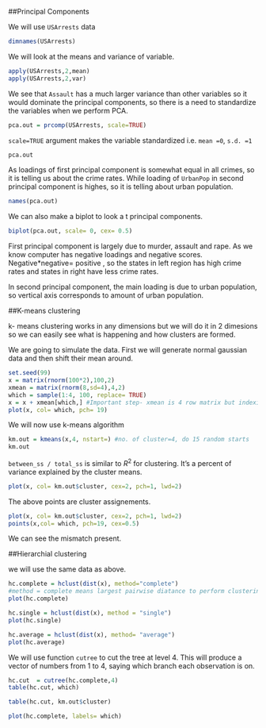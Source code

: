 
##Principal Components


We will use `USArrests` data
```{r}
dimnames(USArrests)
```
We will look at the means and variance of variable.

```{r}
apply(USArrests,2,mean)
apply(USArrests,2,var)
```
We see that `Assault` has a much larger variance than other variables so it would dominate the principal components, so there is a need to standardize the variables when we perform PCA.

```{r}
pca.out = prcomp(USArrests, scale=TRUE)
```
`scale=TRUE` argument makes the variable standardized i.e. `mean =0`, `s.d. =1`

```{r}
pca.out
```
As loadings of first principal component is somewhat equal in all crimes, so it is telling us about the crime rates.
While loading of `UrbanPop` in second principal component is highes, so it is telling about urban population.

```{r}
names(pca.out)
```
We can also make a biplot to look a t principal components.

```{r}
biplot(pca.out, scale= 0, cex= 0.5)
```
First principal component is largely due to murder, assault and rape. As we know computer has negative loadings and negative scores. Negative*negative= positive , so the states in left region has high crime rates and states in right have less crime rates.

In second principal component, the main loading is due to urban population, so vertical axis corresponds to amount of urban population.


##K-means clustering

k- means clustering works in any dimensions but we will do it in 2 dimesions so we can easily see what is happening and how clusters are formed.

We are going to simulate the data. First we will generate normal gaussian data and then shift their mean around.

```{r}
set.seed(99)
x = matrix(rnorm(100*2),100,2)
xmean = matrix(rnorm(8,sd=4),4,2)
which = sample(1:4, 100, replace= TRUE)
x = x + xmean[which,] #Important step- xmean is 4 row matrix but indexing it with 100 rows
plot(x, col= which, pch= 19)
```
We will now use k-means algorithm

```{r}
km.out = kmeans(x,4, nstart=) #no. of cluster=4, do 15 random starts
km.out
```
`between_ss / total_ss` is similar to $R^{2}$ for clustering. It's a percent of variance explained by the cluster means.

```{r}
plot(x, col= km.out$cluster, cex=2, pch=1, lwd=2)
```
The above points are cluster assignements.

```{r}
plot(x, col= km.out$cluster, cex=2, pch=1, lwd=2)
points(x,col= which, pch=19, cex=0.5)
```
We can see the mismatch present.

##Hierarchial clustering

we will use the same data as above.
```{r}
hc.complete = hclust(dist(x), method="complete")
#method = complete means largest pairwise diatance to perform clustering, first argument is disssimilarity structure
plot(hc.complete)
```

```{r}
hc.single = hclust(dist(x), method = "single")
plot(hc.single)
```


```{r}
hc.average = hclust(dist(x), method= "average")
plot(hc.average)
```
We will use function `cutree` to cut the tree at level 4. 
This will produce a vector of numbers from 1 to 4, saying which branch each observation is on.

```{r}
hc.cut  = cutree(hc.complete,4)
table(hc.cut, which)
```

```{r}
table(hc.cut, km.out$cluster)
```

```{r}
plot(hc.complete, labels= which)
```







